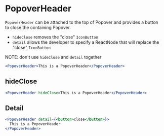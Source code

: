 
<Meta
  component={PopoverHeader}
  title="Docs/Components/Overlays/Popover/PopoverHeader"
/>

# PopoverHeader

`PopoverHeader` can be attached to the top of Popover and provides a button to close the containing Popover.

- `hideClose` removes the "close" `IconButton`
- `detail` allows the developer to specify a ReactNode that will replace the "close" `IconButton`

NOTE: don't use `hideClose` and `detail` together

```jsx
<PopoverHeader>This is a PopoverHeader</PopoverHeader>
```

## hideClose

```jsx
<PopoverHeader hideClose>This is a PopoverHeader</PopoverHeader>
```

## Detail

```jsx
<PopoverHeader detail={<button>close</button>}>
  This is a PopoverHeader
</PopoverHeader>
```
